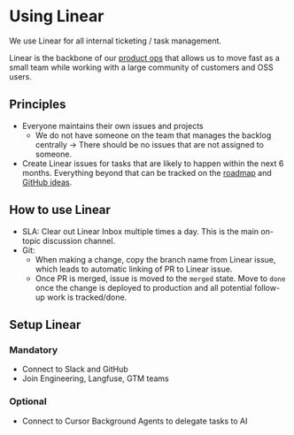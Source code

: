 # Using Linear

We use Linear for all internal ticketing / task management.

Linear is the backbone of our [product ops](/handbook/product-engineering/product-ops) that allows us to move fast as a small team while working with a large community of customers and OSS users.

## Principles

- Everyone maintains their own issues and projects
  - We do not have someone on the team that manages the backlog centrally → There should be no issues that are not assigned to someone.
- Create Linear issues for tasks that are likely to happen within the next 6 months. Everything beyond that can be tracked on the [roadmap](/docs/roadmap) and [GitHub ideas](/ideas).

## How to use Linear

- SLA: Clear out Linear Inbox multiple times a day. This is the main on-topic discussion channel.
- Git:
  - When making a change, copy the branch name from Linear issue, which leads to automatic linking of PR to Linear issue.
  - Once PR is merged, issue is moved to the `merged` state. Move to `done` once the change is deployed to production and all potential follow-up work is tracked/done.

## Setup Linear

### Mandatory

- Connect to Slack and GitHub
- Join Engineering, Langfuse, GTM teams

### Optional

- Connect to Cursor Background Agents to delegate tasks to AI
